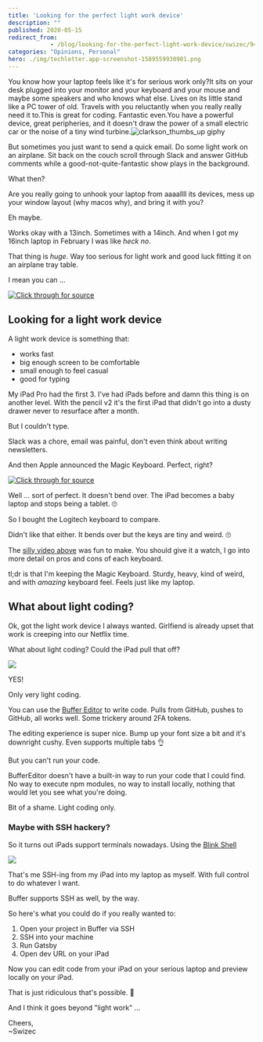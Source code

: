 ```yaml
---
title: 'Looking for the perfect light work device'
description: ""
published: 2020-05-15
redirect_from: 
            - /blog/looking-for-the-perfect-light-work-device/swizec/9413
categories: "Opinions, Personal"
hero: ./img/techletter.app-screenshot-1589559930901.png
---
```

You know how your laptop feels like it&#x27;s for serious work only?It sits on your desk plugged into your monitor and your keyboard and your mouse and maybe some speakers and who knows what else. Lives on its little stand like a PC tower of old. Travels with you reluctantly when you really really need it to.This is great for coding. Fantastic even.You have a powerful device, great peripheries, and it doesn&#x27;t draw the power of a small electric car or the noise of a tiny wind turbine.![clarkson_thumbs_up giphy](./img/media-6WJroWFPN2LyE-giphy.gif)

But sometimes you just want to send a quick email. Do some light work on an airplane. Sit back on the couch scroll through Slack and answer GitHub comments while a good-not-quite-fantastic show plays in the background.

What then?

Are you really going to unhook your laptop from aaaallll its devices, mess up your window layout (why macos why), and bring it with you?

Eh maybe.

Works okay with a 13inch. Sometimes with a 14inch. And when I got my 16inch laptop in February I was like _heck no_.

That thing is _huge_. Way too serious for light work and good luck fitting it on an airplane tray table.

I mean you can ...

[![Click through for source](./img/techletter.app-screenshot-1589559930901.png)](https://twitter.com/Swizec/status/1229544743308124160)

## Looking for a light work device

A light work device is something that:

- works fast
- big enough screen to be comfortable
- small enough to feel casual
- good for typing

My iPad Pro had the first 3. I&#x27;ve had iPads before and damn this thing is on another level. With the pencil v2 it&#x27;s the first iPad that didn&#x27;t go into a dusty drawer never to resurface after a month.

But I couldn&#x27;t type.

Slack was a chore, email was painful, don&#x27;t even think about writing newsletters.

And then Apple announced the Magic Keyboard. Perfect, right?

[![Click through for source](./img/techletter.app-screenshot-1589559932446.png)](https://www.youtube.com/watch?v=okKkMrYSKeA)

Well ... sort of perfect. It doesn&#x27;t bend over. The iPad becomes a baby laptop and stops being a tablet. 🙄

So I bought the Logitech keyboard to compare.

Didn&#x27;t like that either. It bends over but the keys are tiny and weird. 🙄

The [silly video above](https://www.youtube.com/watch?v=okKkMrYSKeA) was fun to make. You should give it a watch, I go into more detail on pros and cons of each keyboard.

tl;dr is that I&#x27;m keeping the Magic Keyboard. Sturdy, heavy, kind of weird, and with _amazing_ keyboard feel. Feels just like my laptop.

## What about light coding?

Ok, got the light work device I always wanted. Girlfiend is already upset that work is creeping into our Netflix time.

What about light coding? Could the iPad pull that off?

![](./img/0pb4S9m.png)

YES!

Only very light coding.

You can use the [Buffer Editor](https://buffereditor.com/) to write code. Pulls from GitHub, pushes to GitHub, all works well. Some trickery around 2FA tokens.

The editing experience is super nice. Bump up your font size a bit and it&#x27;s downright cushy. Even supports multiple tabs 👌

But you can&#x27;t run your code.

BufferEditor doesn&#x27;t have a built-in way to run your code that I could find. No way to execute npm modules, no way to install locally, nothing that would let you see what you&#x27;re doing.

Bit of a shame. Light coding only.

### Maybe with SSH hackery?

So it turns out iPads support terminals nowadays. Using the [Blink Shell](https://blink.sh/)

![](./img/PXYabsq.png)

That&#x27;s me SSH-ing from my iPad into my laptop as myself. With full control to do whatever I want.

Buffer supports SSH as well, by the way.

So here&#x27;s what you could do if you really wanted to:

1. Open your project in Buffer via SSH
2. SSH into your machine
3. Run Gatsby
4. Open dev URL on your iPad

Now you can edit code from your iPad on your serious laptop and preview locally on your iPad.

That is just ridiculous that&#x27;s possible. 🤯

And I think it goes beyond &quot;light work&quot; ...

Cheers,  
~Swizec
